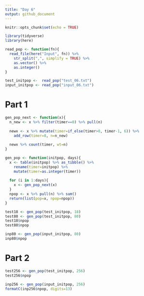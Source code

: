 ```yaml
---
title: "Day 6"
output: github_document
---
```


```r
knitr::opts_chunk$set(echo = TRUE)
```

```r
library(tidyverse)
library(here)
```

```r
read_pop <- function(fn){
  read_file(here("Input", fn)) %>%
    str_split(",", simplify = TRUE) %>%
    as.vector() %>%
    as.integer()
}

test_initpop <-  read_pop("test_06.txt")
input_initpop <- read_pop("input_06.txt")
```

# Part 1
```r
gen_pop_next <- function(x){
  n_new <- x %>% filter(timer==0) %>% pull(n)
  
  newx <- x %>% mutate(timer=if_else(timer>0, timer-1, 6)) %>%
    add_row(timer=8, n=n_new)
  
  newx %>% count(timer, wt=n)
}

gen_pop <- function(initpop, days){
  x <- table(initpop) %>% as_tibble() %>% 
    rename(timer=initpop) %>%
    mutate(timer=as.integer(timer))
  
  for (i in 1:days){
    x <- gen_pop_next(x)
  }
  npop <- x %>% pull(n) %>% sum()
  return(list(pop=x, npop=npop))
}

test18 <- gen_pop(test_initpop, 18)
test80 <- gen_pop(test_initpop, 80)
test18$npop
test80$npop

inp80 <- gen_pop(input_initpop, 80)
inp80$npop
```

# Part 2
```r
test256 <- gen_pop(test_initpop, 256)
test256$npop

inp256 <- gen_pop(input_initpop, 256)
formatC(inp256$npop, digits=13)
```

